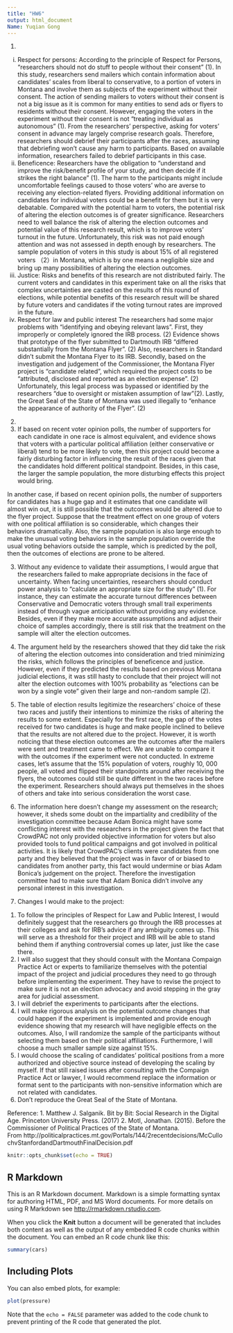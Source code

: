 ```yaml
---
title: "HW6"
output: html_document
Name: Yuqian Gong
---
```

1.	
i.	Respect for persons:
According to the principle of Respect for Persons, “researchers should not do stuff to people without their consent” (1). In this study, researchers send mailers which contain information about candidates’ scales from liberal to conservative, to a portion of voters in Montana and involve them as subjects of the experiment without their consent. The action of sending mailers to voters without their consent is not a big issue as it is common for many entities to send ads or flyers to residents without their consent. However, engaging the voters in the experiment without their consent is not “treating individual as autonomous” (1). From the researchers’ perspective, asking for voters’ consent in advance may largely comprise research goals. Therefore, researchers should debrief their participants after the races, assuming that debriefing won’t cause any harm to participants. Based on available information, researchers failed to debrief participants in this case. 
ii.	Beneficence:
Researchers have the obligation to “understand and improve the risk/benefit profile of your study, and then decide if it strikes the right balance” (1). The harm to the participants might include uncomfortable feelings caused to those voters’ who are averse to receiving any election-related flyers. Providing additional information on candidates for individual voters could be a benefit for them but it is very debatable. Compared with the potential harm to voters, the potential risk of altering the election outcomes is of greater significance. Researchers need to well balance the risk of altering the election outcomes and potential value of this research result, which is to improve voters’ turnout in the future.  Unfortunately, this risk was not paid enough attention and was not assessed in depth enough by researchers. The sample population of voters in this study is about 15% of all registered voters （2）in Montana, which is by one means a negligible size and bring up many possibilities of altering the election outcomes.
iii.	Justice:
Risks and benefits of this research are not distributed fairly. The current voters and candidates in this experiment take on all the risks that complex uncertainties are casted on the results of this round of elections, while potential benefits of this research result will be shared by future voters and candidates if the voting turnout rates are improved in the future. 
iv.	Respect for law and public interest 
The researchers had some major problems with “identifying and obeying relevant laws”. First, they improperly or completely ignored the IRB process. (2) Evidence shows that prototype of the flyer submitted to Dartmouth IRB “differed substantially from the Montana Flyer”. (2) Also, researchers in Standard didn’t submit the Montana Flyer to its IRB. Secondly, based on the investigation and judgement of the Commissioner, the Montana Flyer project is “candidate related”, which required the project costs to be “attributed, disclosed and reported as an election expense”. (2) Unfortunately, this legal process was bypassed or identified by the researchers “due to oversight or mistaken assumption of law”(2). Lastly, the Great Seal of the State of Montana was used illegally to “enhance the appearance of authority of the Flyer”. (2)


2.	
2.
If based on recent voter opinion polls, the number of supporters for each candidate in one race is almost equivalent, and evidence shows that voters with a particular political affiliation (either conservative or liberal) tend to be more likely to vote, then this project could become a fairly disturbing factor in influencing the result of the races given that the candidates hold different political standpoint. Besides, in this case, the larger the sample population, the more disturbing effects this project would bring. 

 In another case, if based on recent opinion polls, the number of supporters for candidates has a huge gap and it estimates that one candidate will almost win out, it is still possible that the outcomes would be altered due to the flyer project. Suppose that the treatment effect on one group of voters with one political affiliation is so considerable, which changes their behaviors dramatically. Also, the sample population is also large enough to make the unusual voting behaviors in the sample population override the usual voting behaviors outside the sample, which is predicted by the poll, then the outcomes of elections are prone to be altered. 

3.
Without any evidence to validate their assumptions, I would argue that the researchers failed to make appropriate decisions in the face of uncertainty. When facing uncertainties, researchers should conduct power analysis to “calculate an appropriate size for the study” (1). For instance, they can estimate the accurate turnout differences between Conservative and Democratic voters through small trail experiments instead of through vague anticipation without providing any evidence. Besides, even if they make more accurate assumptions and adjust their choice of samples accordingly, there is still risk that the treatment on the sample will alter the election outcomes. 

4.
The argument held by the researchers showed that they did take the risk of altering the election outcomes into consideration and tried minimizing the risks, which follows the principles of beneficence and justice. However, even if they predicted the results based on previous Montana judicial elections, it was still hasty to conclude that their project will not alter the election outcomes with 100% probability as “elections can be won by a single vote” given their large and non-random sample (2).

5.
The table of election results legitimize the researchers’ choice of these two races and justify their intentions to minimize the risks of altering the results to some extent. Especially for the first race, the gap of the votes received for two candidates is huge and make people inclined to believe that the results are not altered due to the project. However, it is worth noticing that these election outcomes are the outcomes after the mailers were sent and treatment came to effect. We are unable to compare it with the outcomes if the experiment were not conducted. In extreme cases, let’s assume that the 15% population of voters, roughly 10, 000 people, all voted and flipped their standpoints around after receiving the flyers, the outcomes could still be quite different in the two races before the experiment. Researchers should always put themselves in the shoes of others and take into serious consideration the worst case. 

6.
The information here doesn’t change my assessment on the research; however, it sheds some doubt on the impartiality and credibility of the investigation committee because Adam Bonica might have some conflicting interest with the researchers in the project given the fact that CrowdPAC not only provided objective information for voters but also provided tools to fund political campaigns and got involved in political activities. It is likely that CrowdPAC’s clients were candidates from one party and they believed that the project was in favor of or biased to candidates from another party, this fact would undermine or bias Adam Bonica’s judgement on the project. Therefore the investigation committee had to make sure that Adam Bonica didn't involve any personal interest in this investigation. 

7. Changes I would make to the project:
(1) To follow the principles of Respect for Law and Public Interest, I would definitely suggest that the researchers go through the IRB processes at their colleges and ask for IRB’s advice if any ambiguity comes up. This will serve as a threshold for their project and IRB will be able to stand behind them if anything controversial comes up later, just like the case there.
(2) I will also suggest that they should consult with the Montana Compaign Practice Act or experts to familiarize themselves with the potential impact of the project and judicial procedures they need to go through before implementing the experiment. They have to revise the project to make sure it is not an election advocacy and avoid stepping in the gray area for judicial assessment. 
(3) I will debrief the experiments to participants after the elections. 
(4) I will make rigorous analysis on the potential outcome changes that could happen if the experiment is implemented and provide enough evidence showing that my research will have negligible effects on the outcomes. Also, I will randomize the sample of the participants without selecting them based on their political affiliations. Furthermore, I will choose a much smaller sample size against 15%.
(5) I would choose the scaling of candidates’ political positions from a more authorized and objective source instead of developing the scaling by myself. If that still raised issues after consulting with the Compaign Practice Act or lawyer, I would recommend replace the information or format sent to the participants with non-sensitive information which are not related with candidates.
(6) Don’t reproduce the Great Seal of the State of Montana. 


Reference:
1.	Matthew J. Salganik. Bit by Bit: Social Research in the Digital Age. Princeton University Press. (2017)
2.	Motl, Jonathan. (2015). Before the Commissioner of Political Practices of the State of Montana. From http://politicalpractices.mt.gov/Portals/144/2recentdecisions/McCullochvStanfordandDartmouthFinalDecision.pdf




```r
knitr::opts_chunk$set(echo = TRUE)
```

## R Markdown

This is an R Markdown document. Markdown is a simple formatting syntax for authoring HTML, PDF, and MS Word documents. For more details on using R Markdown see <http://rmarkdown.rstudio.com>.

When you click the **Knit** button a document will be generated that includes both content as well as the output of any embedded R code chunks within the document. You can embed an R code chunk like this:

```r
summary(cars)
```

## Including Plots

You can also embed plots, for example:

```r
plot(pressure)
```

Note that the `echo = FALSE` parameter was added to the code chunk to prevent printing of the R code that generated the plot.
